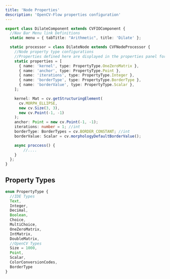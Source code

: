 ```yaml
---
title: 'Node Properties'
description: 'OpenCV-Flow properties configuration'
---
```



```typescript
export class DilateComponent extends CVFIOComponent {
  //Nav Bar Menu link Definitions
  static menu = { tabTitle: "Arithmetic", title: 'Dilate' };

  static processor = class DilateNode extends CVFNodeProcessor {
    //Node property type configurations
    //Properties defined here are displayed in the properties panel for editing
    static properties = [
      { name: 'kernel', type: PropertyType.OneZeroMatrix },
      { name: 'anchor', type: PropertyType.Point },
      { name: 'iterations', type: PropertyType.Integer },
      { name: 'borderType', type: PropertyType.BorderType },
      { name: 'borderValue', type: PropertyType.Scalar },
    ];

    kernel: Mat = cv.getStructuringElement(
      cv.MORPH_ELLIPSE,
      new cv.Size(3, 3),
      new cv.Point(-1, -1)
    );
    anchor: Point = new cv.Point(-1, -1);
    iterations: number = 1; //int
    borderType: BorderTypes = cv.BORDER_CONSTANT; //int
    borderValue: Scalar = cv.morphologyDefaultBorderValue();

    async proccess() {
        //....
    }
  };
}
```


## Property Types


```typescript
enum PropertyType {
  //IDE Types
  Text,
  Integer,
  Decimal,
  Boolean,
  Choice,
  MultiChoice,
  OneZeroMatrix,
  IntMatrix,
  DoubleMatrix,
  //OpenCV Types
  Size = 1000,
  Point,
  Scalar,
  ColorConversionCodes,
  BorderType
}
```
